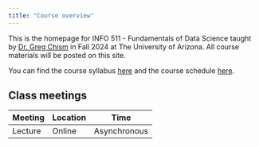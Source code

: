 ```yaml
---
title: "Course overview"
---
```


This is the homepage for INFO 511 - Fundamentals of Data Science taught by [Dr. Greg Chism](https://gregtchism.com) in Fall 2024 at The University of Arizona.
All course materials will be posted on this site.

You can find the course syllabus [here](/course-syllabus.html) and the course schedule [here](/).

## Class meetings

| Meeting | Location | Time         |
|---------|----------|--------------|
| Lecture | Online   | Asynchronous |
